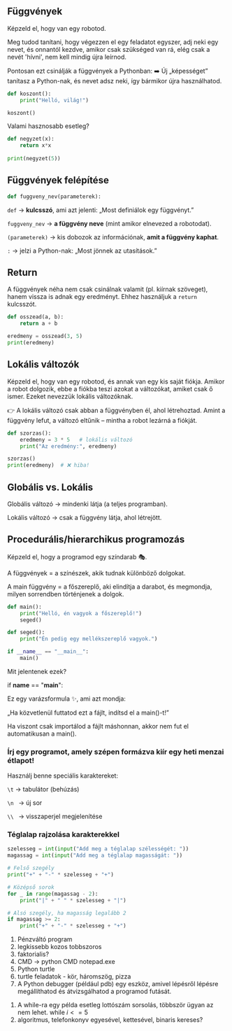 <section>

# Függvények

Képzeld el, hogy van egy robotod.

Meg tudod tanítani, hogy végezzen el egy feladatot egyszer, adj neki egy nevet, és onnantól kezdve, amikor csak szükséged van rá, elég csak a nevét 'hívni', nem kell mindig újra leírnod.

Pontosan ezt csinálják a függvények a Pythonban:
➡️ Új „képességet” tanítasz a Python-nak, és nevet adsz neki, így bármikor újra használhatod.

```py
def koszont():
    print("Helló, világ!")

koszont()
```

Valami hasznosabb esetleg?

```py
def negyzet(x):
    return x*x
 
print(negyzet(5))
```

## Függvények felépítése

```py
def fuggveny_nev(parameterek):
```

`def` &rarr; **kulcsszó**, ami azt jelenti: „Most definiálok egy függvényt.”

`fuggveny_nev` &rarr; **a függvény neve** (mint amikor elnevezed a robotodat).

`(parameterek)` &rarr; kis dobozok az információnak, **amit a függvény kaphat**.

`:` &rarr; jelzi a Python-nak: „Most jönnek az utasítások.”

## Return

A függvények néha nem csak csinálnak valamit (pl. kiírnak szöveget), hanem vissza is adnak egy eredményt.
Ehhez használjuk a `return` kulcsszót.

```py
def osszead(a, b):
    return a + b

eredmeny = osszead(3, 5)
print(eredmeny)
```

</section>

<section>

# Lokális változók

Képzeld el, hogy van egy robotod, és annak van egy kis saját fiókja.
Amikor a robot dolgozik, ebbe a fiókba teszi azokat a változókat, amiket csak ő ismer.
Ezeket nevezzük lokális változóknak.

👉 A lokális változó csak abban a függvényben él, ahol létrehoztad.
Amint a függvény lefut, a változó eltűnik – mintha a robot lezárná a fiókját.


```py
def szorzas():
    eredmeny = 3 * 5   # lokális változó
    print("Az eredmény:", eredmeny)

szorzas()
print(eredmeny)  # ❌ hiba!
```

# Globális vs. Lokális

Globális változó &rarr; mindenki látja (a teljes programban).

Lokális változó &rarr; csak a függvény látja, ahol létrejött.


</section>

<section>

# Procedurális/hierarchikus programozás

Képzeld el, hogy a programod egy színdarab 🎭.

A függvények = a színészek, akik tudnak különböző dolgokat.

A main függvény = a főszereplő, aki elindítja a darabot, és megmondja, milyen sorrendben történjenek a dolgok.

```py
def main():
    print("Helló, én vagyok a főszereplő!")
    seged()

def seged():
    print("Én pedig egy mellékszereplő vagyok.")

if __name__ == "__main__":
    main()
```

Mit jelentenek ezek?

if __name__ == "__main__":

Ez egy varázsformula ✨, ami azt mondja:

„Ha közvetlenül futtatod ezt a fájlt, indítsd el a main()-t!”

Ha viszont csak importálod a fájlt máshonnan, akkor nem fut el automatikusan a main().

</section>

<section>

### Írj egy programot, amely szépen formázva kiír egy heti menzai étlapot!
Használj benne speciális karaktereket:

`\t`  &rarr; tabulátor (behúzás)

`\n ` &rarr; új sor

`\\ ` &rarr; visszaperjel megjelenítése

### Téglalap rajzolása karakterekkel

```python
szelesseg = int(input("Add meg a téglalap szélességét: "))
magassag = int(input("Add meg a téglalap magasságát: "))

# Felső szegély
print("+" + "-" * szelesseg + "+")

# Középső sorok
for _ in range(magassag - 2):
    print("|" + " " * szelesseg + "|")

# Alsó szegély, ha magasság legalább 2
if magassag >= 2:
    print("+" + "-" * szelesseg + "+")

```

1. Pénzváltó program
1. legkissebb kozos tobbszoros
1. faktorialis?
1. CMD -> python CMD notepad.exe
2. Python turtle
3. turtle feladatok - kör, háromszög, pizza
4. A Python debugger (például pdb) egy eszköz, amivel lépésről lépésre megállíthatod és átvizsgálhatod a programod futását.

</section>

<section>

1. A while-ra egy példa esetleg lottószám sorsolás, többször ügyan az nem lehet. while $i <= 5$
2. algoritmus, telefonkonyv egyesével, kettesével, binaris kereses?

</section>